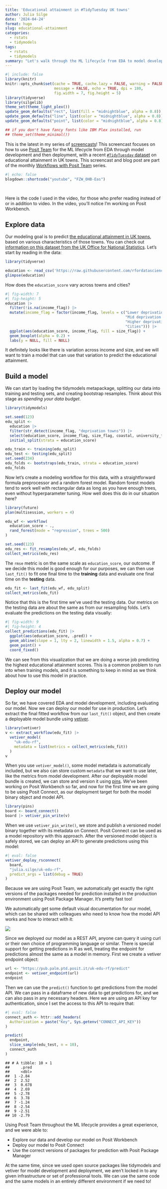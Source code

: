 ```yaml
---
title: 'Educational attainment in #TidyTuesday UK towns'
author: Julia Silge
date: '2024-04-24'
format: hugo
slug: educational-attainment
categories:
  - rstats
  - tidymodels
tags:
  - rstats
  - tidymodels
summary: "Let's walk through the ML lifecycle from EDA to model development to deployment, using tidymodels, vetiver, and Posit Team."
---
```


```r
#| include: false
library(knitr)
knitr::opts_chunk$set(cache = TRUE, cache.lazy = FALSE, warning = FALSE, 
                      message = FALSE, echo = TRUE, dpi = 180,
                      fig.width = 7, fig.height = 5)
library(tidyverse)
library(silgelib)
theme_set(theme_light_plex())
update_geom_defaults("rect", list(fill = "midnightblue", alpha = 0.8))
update_geom_defaults("line", list(color = "midnightblue", alpha = 0.8))
update_geom_defaults("point", list(color = "midnightblue", alpha = 0.8))

## if you don't have fancy fonts like IBM Plex installed, run
## theme_set(theme_minimal())
```

This is the latest in my series of [screencasts](https://www.youtube.com/juliasilge)! This screencast focuses on how to use [Posit Team](https://posit.co/products/enterprise/team/) for the ML lifecycle from EDA through model development and then deployment, with a recent [`#TidyTuesday` dataset](https://github.com/rfordatascience/tidytuesday) on educational attainment in UK towns. This screencast and blog post are part of the monthly [Workflows with Posit Team](https://www.youtube.com/playlist?list=PL9HYL-VRX0oRsUB5AgNMQuKuHPpNDLBVt) series.

```r
#| echo: false
blogdown::shortcode("youtube", "FZW_0HB-Eas")
```

</br>

Here is the code I used in the video, for those who prefer reading instead of or in addition to video. In the video, you'll notice I'm working on Posit Workbench. 

## Explore data

Our modeling goal is to predict [the educational attainment in UK towns](https://github.com/rfordatascience/tidytuesday/blob/master/data/2024/2024-01-23/readme.md), based on various characteristics of those towns. You can check out [information on this dataset from the UK Office for National Statistics](https://www.ons.gov.uk/peoplepopulationandcommunity/educationandchildcare/articles/whydochildrenandyoungpeopleinsmallertownsdobetteracademicallythanthoseinlargertowns/2023-07-25). Let's start by reading in the data:

```r
library(tidyverse)

education <- read_csv('https://raw.githubusercontent.com/rfordatascience/tidytuesday/master/data/2024/2024-01-23/english_education.csv')
glimpse(education)
```

How does the `education_score` vary across towns and cities?

```r
#| fig-width: 7
#| fig-height: 5
education |>
  filter(!is.na(income_flag)) |>
  mutate(income_flag = factor(income_flag, levels = c("Lower deprivation towns",
                                                      "Mid deprivation towns",
                                                      "Higher deprivation towns",
                                                      "Cities"))) |> 
  ggplot(aes(education_score, income_flag, fill = size_flag)) +
  geom_boxplot(alpha = 0.2) +
  labs(y = NULL, fill = NULL)
```

It definitely looks like there is variation across income and size, and we will want to train a model that can use that variation to predict the educational attainment.

## Build a model

We can start by loading the tidymodels metapackage, splitting our data into training and testing sets, and creating bootstrap resamples. Think about this stage as _spending your data budget_.

```r
library(tidymodels)

set.seed(123)
edu_split <-
  education |> 
  filter(str_detect(income_flag, "deprivation towns")) |>
  select(education_score, income_flag, size_flag, coastal, university_flag, rgn11nm) |>
  initial_split(strata = education_score)

edu_train <- training(edu_split)
edu_test <- testing(edu_split)
set.seed(234)
edu_folds <- bootstraps(edu_train, strata = education_score)
edu_folds
```

Now let's create a modeling workflow for this data, with a straightforward formula preprocessor and a random forest model. Random forest models tend to work well with rectangular data as long as you have enough trees, even without hyperparameter tuning. How well does this do in our situation here?

```r
library(future)
plan(multisession, workers = 4)

edu_wf <- workflow(
  education_score ~ ., 
  rand_forest(mode = "regression", trees = 500)
)

set.seed(123)
edu_res <- fit_resamples(edu_wf, edu_folds)
collect_metrics(edu_res)
```

The `rmse` metric is on the same scale as `education_score`, our outcome. If we decide this model is good enough for our purposes, we can then use `last_fit()` to fit one final time to the **training** data and evaluate one final time on the **testing** data.

```r
edu_fit <- last_fit(edu_wf, edu_split)
collect_metrics(edu_fit)
```

Notice that this is the first time we've used the testing data. Our metrics on the testing data are about the same as from our resampling folds. Let's evaluate the predictions on the testing data visually:

```r
#| fig-width: 9
#| fig-height: 4
collect_predictions(edu_fit) |>
  ggplot(aes(education_score, .pred)) +
  geom_abline(slope = 1, lty = 2, linewidth = 1.5, alpha = 0.7) +
  geom_point() +
  coord_fixed()
```

We can see from this visualization that we are doing a worse job predicting the highest educational attainment scores. This is a common problem to run into when training models, and it is something to keep in mind as we think about how to use this model in practice.

## Deploy our model

So far, we have covered EDA and model development, including evaluating our model. Now we can deploy our model for use in production. Let's extract the final fitted workflow from our `last_fit()` object, and then create a deployable model bundle using [vetiver](https://vetiver.posit.co/).

```r
library(vetiver)
v <- extract_workflow(edu_fit) |>
  vetiver_model(
    "uk-edu-rf", 
    metadata = list(metrics = collect_metrics(edu_fit))
  )
v
```

When you use `vetiver_model()`, some model metadata is automatically included, but we also can store custom `metadata` that we want to use later, like the metrics from model development. After our deployable model bundle is created, we can store and version it using [pins](https://pins.rstudio.com/). We've been working on Posit Workbench so far, and now for the first time we are going to be using Posit Connect, as our deployment target for both the model binary object and model API.

```r
library(pins)
board <- board_connect()
board |> vetiver_pin_write(v)
```

When we use `vetiver_pin_write()`, we store and publish a versioned model binary together with its metadata on Connect. Posit Connect can be used as a model repository with this approach. After the versioned model object is safely stored, we can deploy an API to generate predictions using this model:

```r
#| eval: false
vetiver_deploy_rsconnect(
  board, 
  "julia.silge/uk-edu-rf", 
  predict_args = list(debug = TRUE)
)
```

Because we are using Posit Team, we automatically get exactly the right versions of the packages needed for prediction installed in the production environment using Posit Package Manager. It's pretty fast too!

We automatically get some default visual documentation for our model, which can be shared with colleagues who need to know how the model API works and how to interact with it:

![](vetiver-api.png)

Since we deployed our model as a REST API, anyone can query it using curl or their own choice of programming language or similar. There is special support for getting predictions in R as well, treating the endpoint for predictions almost the same as a model in memory. First we create a vetiver endpoint object:

```r
url <- "https://pub.palm.ptd.posit.it/uk-edu-rf/predict"
endpoint <- vetiver_endpoint(url)
endpoint
```

Then we can use the `predict()` function to get predictions from the model API. We can pass in a dataframe of new data to get predictions for, and we can also pass in any necessary headers. Here we are using an API key for authentication, since I set the access to this API to require that:

```r
#| eval: false
connect_auth <- httr::add_headers(
  Authorization = paste("Key", Sys.getenv("CONNECT_API_KEY"))
)

predict(
  endpoint, 
  slice_sample(edu_test, n = 10),
  connect_auth
)
```


    ## # A tibble: 10 × 1
    ##     .pred
    ##     <dbl>
    ##  1 -2.84 
    ##  2  2.52 
    ##  3  0.678
    ##  4  2.69 
    ##  5 -2.78 
    ##  6  3.78 
    ##  7 -1.24 
    ##  8 -2.54 
    ##  9 -2.51 
    ## 10 -2.79 

Using Posit Team throughout the ML lifecycle provides a great experience, and we were able to:

- Explore our data and develop our model on Posit Workbench
- Deploy our model to Posit Connect
- Use the correct versions of packages for prediction with Posit Package Manager

At the same time, since we used open source packages like tidymodels and vetiver for model development and deployment, we aren't locked in to any given infrastructure or set of professional tools. We can use the same code and the same models in an entirely different environment if we need to!
